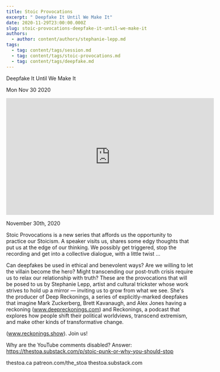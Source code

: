 ```yaml
---
title: Stoic Provocations
excerpt: " Deepfake It Until We Make It"
date: 2020-11-29T23:00:00.000Z
slug: stoic-provocations-deepfake-it-until-we-make-it
authors:
  - author: content/authors/stephanie-lepp.md
tags:
  - tag: content/tags/session.md
  - tag: content/tags/stoic-provocations.md
  - tag: content/tags/deepfake.md
---
```




 Deepfake It Until We Make It

Mon Nov 30 2020

<iframe width="560" height="315" src="https://www.youtube.com/embed/imZzLeavpGQ" title="Stoic Provocations: Deepfake It Until We Make It w/ Stephanie Lepp" frameborder="0" allow="accelerometer; autoplay; clipboard-write; encrypted-media; gyroscope; picture-in-picture" allowfullscreen ></iframe>

November 30th, 2020

Stoic Provocations is a new series that affords us the opportunity to practice our Stoicism. A speaker visits us, shares some edgy thoughts that put us at the edge of our thinking. We possibly get triggered, stop the recording and get into a collective dialogue, with a little twist ...

Can deepfakes be used in ethical and benevolent ways? Are we willing to let the villain become the hero? Might transcending our post-truth crisis require us to relax our relationship with truth? These are the provocations that will be posed to us by Stephanie Lepp, artist and cultural trickster whose work strives to hold up a mirror — inviting us to grow from what we see. She's the producer of Deep Reckonings, a series of explicitly-marked deepfakes that imagine Mark Zuckerberg, Brett Kavanaugh, and Alex Jones having a reckoning (www.deepreckonings.com) and Reckonings, a podcast that explores how people shift their political worldviews, transcend extremism, and make other kinds of transformative change.

(www.reckonings.show). Join us!

Why are the YouTube comments disabled? Answer: https://thestoa.substack.com/p/stoic-punk-or-why-you-should-stop

thestoa.ca
patreon.com/the_stoa
thestoa.substack.com


